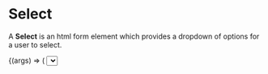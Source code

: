 
<Meta title="Form Components/Select" component={SelectComponent} />

# Select

A **Select** is an html form element which provides a dropdown
of options for a user to select.

<Canvas>
  <Story name="Example">
    {(args) => (
      <Select
        name="example"
        id="example"
        label="Label"
        type="text"
        label="Lorem"
        value="ipsum"
        onChange={action('value changed')}
        options={[
          { displayName: 'Lorem', value: 'lorem' },
          { displayName: 'Ipsum', value: 'ipsum' }
        ]}
        {...args}
      />
    )}
  </Story>
</Canvas>

## Properties

<ArgsTable story="Example" />
